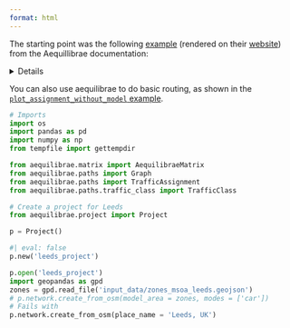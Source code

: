 ```yaml
---
format: html
---
```


The starting point was the following [example](https://github.com/AequilibraE/aequilibrae/blob/develop/docs/source/examples/assignment_workflows/plot_route_choice.py) (rendered on their [website](https://aequilibrae.com/python/latest/_auto_examples/assignment_workflows/plot_route_choice_set.html#sphx-glr-auto-examples-assignment-workflows-plot-route-choice-set-py)) from the Aequillibrae documentation:

<details>

```python
# Imports
from uuid import uuid4
from tempfile import gettempdir
from os.path import join
from aequilibrae.utils.create_example import create_example
```

```python
# sphinx_gallery_thumbnail_path = 'images/plot_route_choice_assignment.png'

# %%

# We create the example project inside our temp folder
fldr = join(gettempdir(), uuid4().hex)

project = create_example(fldr, "coquimbo")

# %%
import logging
import sys

# We the project opens, we can tell the logger to direct all messages to the terminal as well
logger = project.logger
stdout_handler = logging.StreamHandler(sys.stdout)
formatter = logging.Formatter("%(asctime)s;%(levelname)s ; %(message)s")
stdout_handler.setFormatter(formatter)
logger.addHandler(stdout_handler)

# %%
# Route Choice
# ------------

# %%
import numpy as np

# %%
# Model parameters
# ~~~~~~~~~~~~~~~~
# We'll set the parameters for our route choice model. These are the parameters that will be used to calculate the
# utility of each path. In our example, the utility is equal to *theta* * distance
# And the path overlap factor (PSL) is equal to *beta*.

# Distance factor
theta = 0.00011

# PSL parameter
beta = 1.1

# %%
# Let's build all graphs
project.network.build_graphs()
# We get warnings that several fields in the project are filled with NaNs.
# This is true, but we won't use those fields.

# %%
# We grab the graph for cars
graph = project.network.graphs["c"]

# %%
# We also see what graphs are available
project.network.graphs.keys()

od_pairs_of_interest = [(71645, 79385), (77011, 74089)]
nodes_of_interest = (71645, 74089, 77011, 79385)

# %%
# let's say that utility is just a function of distance
# So we build our *utility* field as the distance times theta
graph.network = graph.network.assign(utility=graph.network.distance * theta)

# %%
# Prepare the graph with all nodes of interest as centroids
graph.prepare_graph(np.array(nodes_of_interest))

# %%
# And set the cost of the graph the as the utility field just created
graph.set_graph("utility")

# %%
# We allow flows through "centroid connectors" because our centroids are not really centroids
# If we have actual centroid connectors in the network (and more than one per centroid) , then we
# should remove them from the graph
graph.set_blocked_centroid_flows(False)

# %%
# Mock demand matrix
# ~~~~~~~~~~~~~~~~~~
# We'll create a mock demand matrix with demand `1` for every zone.
from aequilibrae.matrix import AequilibraeMatrix

names_list = ["demand", "5x demand"]

mat = AequilibraeMatrix()
mat.create_empty(zones=graph.num_zones, matrix_names=names_list, memory_only=True)
mat.index = graph.centroids[:]
mat.matrices[:, :, 0] = np.full((graph.num_zones, graph.num_zones), 10.0)
mat.matrices[:, :, 1] = np.full((graph.num_zones, graph.num_zones), 50.0)
mat.computational_view()

# %%
# Route Choice class
# ~~~~~~~~~~~~~~~~~~
# Here we'll construct and use the Route Choice class to generate our route sets
from aequilibrae.paths import RouteChoice

# %%
# This object construct might take a minute depending on the size of the graph due to the construction of the compressed
# link to network link mapping that's required.  This is a one time operation per graph and is cached. We need to
# supply a Graph and optionally a AequilibraeMatrix, if the matrix is not provided link loading cannot be preformed.
rc = RouteChoice(graph)
rc.add_demand(mat)

# %%
# Here we'll set the parameters of our set generation. There are two algorithms available: Link penalisation, or BFSLE
# based on the paper
# "Route choice sets for very high-resolution data" by Nadine Rieser-Schüssler, Michael Balmer & Kay W. Axhausen (2013).
# https://doi.org/10.1080/18128602.2012.671383
#
# Our BFSLE implementation is slightly different and has extended to allow applying link penalisation as well. Every
# link in all routes found at a depth are penalised with the `penalty` factor for the next depth. So at a depth of 0 no
# links are penalised nor removed. At depth 1, all links found at depth 0 are penalised, then the links marked for
# removal are removed. All links in the routes found at depth 1 are then penalised for the next depth. The penalisation
# compounds. Pass set `penalty=1.0` to disable.
#
# To assist in filtering out bad results during the assignment, a `cutoff_prob` parameter can be provided to exclude
# routes from the path-sized logit model. The `cutoff_prob` is used to compute an inverse binary logit and obtain a max
# difference in utilities. If a paths total cost is greater than the minimum cost path in the route set plus the max
# difference, the route is excluded from the PSL calculations. The route is still returned, but with a probability of
# 0.0.
#
# The `cutoff_prob` should be in the range [0, 1]. It is then rescaled internally to [0.5, 1] as probabilities below 0.5
# produce negative differences in utilities. A higher `cutoff_prob` includes more routes. A value of `0.0` will only
# include the minimum cost route. A value of `1.0` includes all routes.
#
# It is highly recommended to set either `max_routes` or `max_depth` to prevent runaway results.

# %%
# rc.set_choice_set_generation("link-penalisation", max_routes=5, penalty=1.02)
rc.set_choice_set_generation("bfsle", max_routes=5)

# %%
# All parameters are optional, the defaults are:
print(rc.default_parameters)

# %%
# We can now perform a computation for single OD pair if we'd like. Here we do one between the first and last centroid
# as well an an assignment.
results = rc.execute_single(77011, 74089, demand=1.0)
print(results[0])

# %%
# Because we asked it to also perform an assignment we can access the various results from that
# The default return is a Pyarrow Table but Pandas is nicer for viewing.
res = rc.get_results().to_pandas()
res.head()


# %%
# let's define a function to plot assignment results


def plot_results(link_loads):
    import folium
    import geopandas as gpd

    link_loads = link_loads[["link_id", "demand_tot"]]
    link_loads = link_loads[link_loads.demand_tot > 0]
    max_load = link_loads["demand_tot"].max()
    links = gpd.GeoDataFrame(project.network.links.data, crs=4326)
    loaded_links = links.merge(link_loads, on="link_id", how="inner")

    loads_lyr = folium.FeatureGroup("link_loads")

    # Maximum thickness we would like is probably a 10, so let's make sure we don't go over that
    factor = 10 / max_load

    # Let's create the layers
    for _, rec in loaded_links.iterrows():
        points = rec.geometry.wkt.replace("LINESTRING ", "").replace("(", "").replace(")", "").split(", ")
        points = "[[" + "],[".join([p.replace(" ", ", ") for p in points]) + "]]"
        # we need to take from x/y to lat/long
        points = [[x[1], x[0]] for x in eval(points)]
        _ = folium.vector_layers.PolyLine(
            points,
            tooltip=f"link_id: {rec.link_id}, Flow: {rec.demand_tot:.3f}",
            color="red",
            weight=factor * rec.demand_tot,
        ).add_to(loads_lyr)
    long, lat = project.conn.execute("select avg(xmin), avg(ymin) from idx_links_geometry").fetchone()

    map_osm = folium.Map(location=[lat, long], tiles="Cartodb Positron", zoom_start=12)
    loads_lyr.add_to(map_osm)
    folium.LayerControl().add_to(map_osm)
    return map_osm


# %%
plot_results(rc.get_load_results())

# %%
# To perform a batch operation we need to prepare the object first. We can either provide a list of tuple of the OD
# pairs we'd like to use, or we can provided a 1D list and the generation will be run on all permutations.
# rc.prepare(graph.centroids[:5])
rc.prepare()

# %%
# Now we can perform a batch computation with an assignment
rc.execute(perform_assignment=True)
res = rc.get_results().to_pandas()
res.head()

# %%
# Since we provided a matrix initially we can also perform link loading based on our assignment results.
rc.get_load_results()
```


```python
# %% we can plot these as well
plot_results(rc.get_load_results())

# %%
# Select link analysis
# ~~~~~~~~~~~~~~~~~~~~
# We can also enable select link analysis by providing the links and the directions that we are interested in.  Here we
# set the select link to trigger when (7369, 1) and (20983, 1) is utilised in "sl1" and "sl2" when (7369, 1) is
# utilised.
rc.set_select_links({"sl1": [[(7369, 1), (20983, 1)]], "sl2": [(7369, 1)]})
rc.execute(perform_assignment=True)

# %%
# We can get then the results in a Pandas data frame for both the network.
sl = rc.get_select_link_loading_results()
sl

# %%
# We can also access the OD matrices for this link loading. These matrices are sparse and can be converted to
# scipy.sparse matrices for ease of use. They're stored in a dictionary where the key is the matrix name concatenated
# wit the select link set name via an underscore. These matrices are constructed during `get_select_link_loading_results`.
rc.get_select_link_od_matrix_results()

# %%
od_matrix = rc.get_select_link_od_matrix_results()["sl1"]["demand"]
od_matrix.to_scipy().toarray()

# %%
project.close()
```

</details>

You can also use aequilibrae to do basic routing, as shown in the [`plot_assignment_without_model` example](https://aequilibrae.com/python/latest/_auto_examples/aequilibrae_without_a_model/plot_assignment_without_model.html).


```python
# Imports
import os
import pandas as pd
import numpy as np
from tempfile import gettempdir

from aequilibrae.matrix import AequilibraeMatrix
from aequilibrae.paths import Graph
from aequilibrae.paths import TrafficAssignment
from aequilibrae.paths.traffic_class import TrafficClass
```

```python
# Create a project for Leeds
from aequilibrae.project import Project
```

```python
p = Project()
```

```python
#| eval: false
p.new('leeds_project')
```


```python
p.open('leeds_project')
import geopandas as gpd
zones = gpd.read_file('input_data/zones_msoa_leeds.geojson')
# p.network.create_from_osm(model_area = zones, modes = ['car'])
# Fails with 
p.network.create_from_osm(place_name = 'Leeds, UK')
```